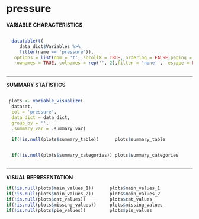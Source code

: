 # pressure{.unnumbered #var6}


**VARIABLE CHARACTERISTICS**

<div style= "display:flex; margin:auto" > 


```r


  datatable(t(
     data_dict$Variables %>%
     filter(name == 'pressure')),
   options = list(dom = 't', scrollX = TRUE, ordering = FALSE,paging = FALSE),
   rownames = TRUE, colnames = rep('', 2),filter = 'none' ,  escape = FALSE)
```

</div>



----------------------------------------------------------------------

**SUMMARY STATISTICS**

<div style= "display:flex; margin:auto" > 


```r

        
 plots <- variable_visualize(
  dataset,
  col = 'pressure',
  data_dict = data_dict, 
  group_by = '',
  .summary_var = .summary_var)       
        
  if(!is.null(plots$summary_table))      plots$summary_table                  
```

</div>


<div style= "display:flex; margin:auto" > 


```r

        
  if(!is.null(plots$summary_categories)) plots$summary_categories             
```

</div>


---------------------------------------------------------------------

**VISUAL REPRESENTATION**

```r

        
if(!is.null(plots$main_values_1))      plots$main_values_1
if(!is.null(plots$main_values_2))      plots$main_values_2
if(!is.null(plots$cat_values))         plots$cat_values
if(!is.null(plots$missing_values))     plots$missing_values
if(!is.null(plots$pie_values))         plots$pie_values                       
```

